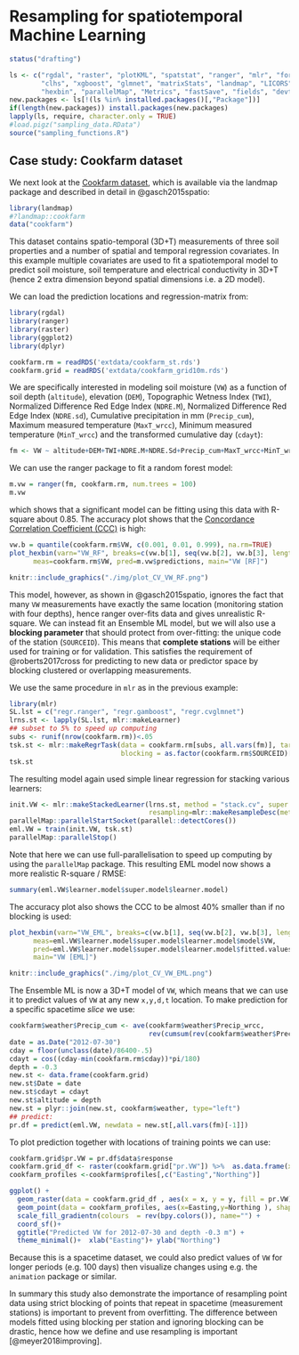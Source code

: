 # Resampling for spatiotemporal Machine Learning

```r
status("drafting")
```

```r
ls <- c("rgdal", "raster", "plotKML", "spatstat", "ranger", "mlr", "forestError", 
        "clhs", "xgboost", "glmnet", "matrixStats", "landmap", "LICORS", "h2o", "yardstick", 
        "hexbin", "parallelMap", "Metrics", "fastSave", "fields", "devtools", "Cubist")
new.packages <- ls[!(ls %in% installed.packages()[,"Package"])]
if(length(new.packages)) install.packages(new.packages)
lapply(ls, require, character.only = TRUE)
#load.pigz("sampling_data.RData")
source("sampling_functions.R")
```

## Case study: Cookfarm dataset

We next look at the [Cookfarm dataset](https://rdrr.io/cran/landmap/man/cookfarm.html), which is available via the landmap
package and described in detail in @gasch2015spatio:

```r
library(landmap)
#?landmap::cookfarm
data("cookfarm")
```

This dataset contains spatio-temporal (3D+T) measurements of three soil
properties and a number of spatial and temporal regression covariates.
In this example multiple covariates are used to fit a spatiotemporal model to 
predict soil moisture, soil temperature and electrical conductivity in 3D+T 
(hence 2 extra dimension beyond spatial dimensions i.e. a 2D model).

We can load the prediction locations and regression-matrix from:
  
```r
library(rgdal)
library(ranger)
library(raster)
library(ggplot2)
library(dplyr)

cookfarm.rm = readRDS('extdata/cookfarm_st.rds')
cookfarm.grid = readRDS('extdata/cookfarm_grid10m.rds')
```

We are specifically interested in modeling soil moisture (`VW`) as a function of soil
depth (`altitude`), elevation (`DEM`), Topographic Wetness Index
(`TWI`), Normalized Difference Red Edge Index (`NDRE.M`), Normalized
Difference Red Edge Index (`NDRE.sd`), Cumulative precipitation in mm
(`Precip_cum`), Maximum measured temperature (`MaxT_wrcc`), Minimum
measured temperature (`MinT_wrcc`) and the transformed cumulative day
(`cdayt`):

```r
fm <- VW ~ altitude+DEM+TWI+NDRE.M+NDRE.Sd+Precip_cum+MaxT_wrcc+MinT_wrcc+cdayt
```

We can use the ranger package to fit a random forest model:

```r
m.vw = ranger(fm, cookfarm.rm, num.trees = 100)
m.vw
```

which shows that a significant model can be fitting using this data with
R-square about 0.85. The accuracy plot shows that the [Concordance Correlation Coefficient (CCC)](https://rdrr.io/cran/yardstick/man/ccc.html) 
is high:

```r
vw.b = quantile(cookfarm.rm$VW, c(0.001, 0.01, 0.999), na.rm=TRUE)
plot_hexbin(varn="VW_RF", breaks=c(vw.b[1], seq(vw.b[2], vw.b[3], length=25)), 
      meas=cookfarm.rm$VW, pred=m.vw$predictions, main="VW [RF]")
```

```r
knitr::include_graphics("./img/plot_CV_VW_RF.png")
```

This model, however, as shown in @gasch2015spatio, ignores the fact that many 
`VW` measurements have exactly the same location (monitoring station with four 
depths), hence ranger over-fits data and gives unrealistic R-square.
We can instead fit an Ensemble ML model, but we will also use a **blocking
parameter** that should protect from over-fitting: the unique code of
the station (`SOURCEID`). This means that **complete stations** will be
either used for training or for validation. This satisfies the
requirement of @roberts2017cross for predicting to new data or predictor
space by blocking clustered or overlapping measurements.

We use the same procedure in `mlr` as in the previous example:

```r
library(mlr)
SL.lst = c("regr.ranger", "regr.gamboost", "regr.cvglmnet")
lrns.st <- lapply(SL.lst, mlr::makeLearner)
## subset to 5% to speed up computing
subs <- runif(nrow(cookfarm.rm))<.05
tsk.st <- mlr::makeRegrTask(data = cookfarm.rm[subs, all.vars(fm)], target = "VW", 
                            blocking = as.factor(cookfarm.rm$SOURCEID)[subs])
tsk.st
```

The resulting model again used simple linear regression for stacking
various learners:
  
```r
init.VW <- mlr::makeStackedLearner(lrns.st, method = "stack.cv", super.learner = "regr.lm", 
                                   resampling=mlr::makeResampleDesc(method = "CV", blocking.cv=TRUE))
parallelMap::parallelStartSocket(parallel::detectCores())
eml.VW = train(init.VW, tsk.st)
parallelMap::parallelStop()
```

Note that here we can use full-parallelisation to speed up computing by 
using the `parallelMap` package. This resulting EML model now shows a 
more realistic R-square / RMSE:

```r
summary(eml.VW$learner.model$super.model$learner.model)
```

The accuracy plot also shows the CCC to be almost 40% smaller than if no blocking 
is used:

```r
plot_hexbin(varn="VW_EML", breaks=c(vw.b[1], seq(vw.b[2], vw.b[3], length=25)), 
      meas=eml.VW$learner.model$super.model$learner.model$model$VW, 
      pred=eml.VW$learner.model$super.model$learner.model$fitted.values, 
      main="VW [EML]")
```

```r
knitr::include_graphics("./img/plot_CV_VW_EML.png")
```


The Ensemble ML is now a 3D+T model of `VW`, which means that we can use it to
predict values of `VW` at any new `x,y,d,t` location. To make prediction
for a specific spacetime _slice_ we use:

```r
cookfarm$weather$Precip_cum <- ave(cookfarm$weather$Precip_wrcc,
                                   rev(cumsum(rev(cookfarm$weather$Precip_wrcc)==0)), FUN=cumsum)
date = as.Date("2012-07-30")
cday = floor(unclass(date)/86400-.5)
cdayt = cos((cday-min(cookfarm.rm$cday))*pi/180)
depth = -0.3
new.st <- data.frame(cookfarm.grid)
new.st$Date = date
new.st$cdayt = cdayt
new.st$altitude = depth
new.st = plyr::join(new.st, cookfarm$weather, type="left")
## predict:
pr.df = predict(eml.VW, newdata = new.st[,all.vars(fm)[-1]])
```

To plot prediction together with locations of training points we can
use:

```r
cookfarm.grid$pr.VW = pr.df$data$response
cookfarm.grid_df <- raster(cookfarm.grid["pr.VW"]) %>%  as.data.frame(xy=T) %>% na.omit()
cookfarm_profiles <-cookfarm$profiles[,c("Easting","Northing")]

ggplot() +
  geom_raster(data = cookfarm.grid_df , aes(x = x, y = y, fill = pr.VW)) +
  geom_point(data = cookfarm_profiles, aes(x=Easting,y=Northing ), shape="+", size=3)+
  scale_fill_gradientn(colours  = rev(bpy.colors()), name="") +
  coord_sf()+
  ggtitle("Predicted VW for 2012-07-30 and depth -0.3 m") +
  theme_minimal()+  xlab("Easting")+ ylab("Northing")


```

Because this is a spacetime dataset, we could also predict values of `VW` for 
longer periods (e.g. 100 days) then visualize changes using e.g. the `animation` 
package or similar.

In summary this study also demonstrate the importance of resampling point data 
using strict blocking of points that repeat in spacetime (measurement stations) is 
important to prevent from overfitting. The difference between models fitted using 
blocking per station and ignoring blocking can be drastic, hence how we 
define and use resampling is important [@meyer2018improving].

